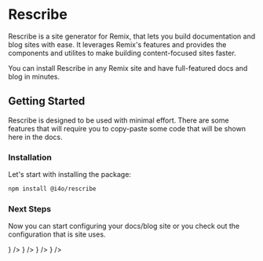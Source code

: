 
# Rescribe

Rescribe is a site generator for Remix, that lets you build documentation and blog sites with ease. 
It leverages Remix's features and provides the components and utilites to make building content-focused sites faster. 

You can install Rescribe in any Remix site and have full-featured docs and blog in minutes.

## Getting Started

Rescribe is designed to be used with minimal effort. There are some features that will require you to copy-paste some code
that will be shown here in the docs.

### Installation

Let's start with installing the package:

```bash
npm install @i4o/rescribe
```

### Next Steps

Now you can start configuring your docs/blog site or you check out the configuration that is site uses.

<CardGroup cols={2}>
<Card 
    title='Development' 
    description='Run Rescribe on your computer locally and build your docs site' 
    href='/docs/development' 
    icon={<CodeIcon className='w-6 h-6' />}
/>
<Card 
    title='Configuration' 
    description='Customize the logo, navbar, footer, and more with the Rescribe configuration file' 
    href='/docs/rescribe-config' 
    icon={<GearIcon className='w-6 h-6' />}
/>
<Card 
    title='Components' 
    description='Components that enhance the docs experience, like Cards, Callouts, and more' 
    href='/components' 
    icon={<DashboardIcon className='w-6 h-6' />}
/>
<Card 
    title='Example' 
    description="Check the config for Rescribe's own configuration file to see an example of how to configure your own site"
    href='/docs/example-config' 
    icon={<QuestionMarkCircledIcon className='w-6 h-6' />}
/>
</CardGroup>
